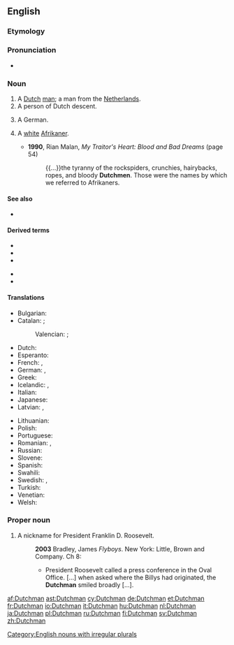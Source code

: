 {{also|dutchman|Dutchman}}

==English==

===Etymology===
{{suffix|Dutch|man|lang=en}}

===Pronunciation===
* {{IPA|/ˈdʌtʃmən/|lang=en}}

===Noun===
{{en-noun|Dutchmen}}

# A [[Dutch]] [[man]]; a man from the [[Netherlands]].
# A person of Dutch descent.
# {{lb|en|archaic|or|dated}} A German.
# {{lb|en|South Africa|derogatory|offensive|ethnic slur}} A [[white]] [[Afrikaner]].
#* '''1990''', Rian Malan, ''My Traitor's Heart: Blood and Bad Dreams'' (page 54)
#*: {{...}}the tyranny of the rockspiders, crunchies, hairybacks, ropes, and bloody '''Dutchmen'''. Those were the names by which we referred to Afrikaners.

====See also====
* {{l|en|Dutchwoman}}

====Derived terms====
{{der-top}}
* {{l|en|Dutchman's breeches}}
* {{l|en|Dutchman's laudanum}}
* {{l|en|Dutchman's pipe}}
{{der-mid}}
* {{l|en|Flying Dutchman}}
* {{l|en|I'm a Dutchman}}
{{der-bottom}}

====Translations====
{{trans-top|a Dutch man}}
* Bulgarian: {{t|bg|холандец|sc=Cyrl}}
* Catalan: {{t+|ca|neerlandès|m}}; {{qualifier|dated}} {{t+|ca|holandès|m}}
*: Valencian: {{t+|ca|neerlandés|m}}; {{qualifier|dated}} {{t+|ca|holandés|m}}
* Dutch: {{t+|nl|Nederlander|m}}
* Esperanto: {{t|eo|nederlandano}}
* French: {{t+|fr|Néerlandais|m}}, {{t+|fr|Hollandais|m}}
* German: {{t+|de|Niederländer|m}}, {{t+|de|Holländer|m}}
* Greek: {{t+|el|Ολλανδός|m}}
* Icelandic: {{t|is|Hollendingur|m}}, {{t|is|Niðurlendingur|m}}
* Italian: {{t+|it|olandese|m|f}}
* Japanese: {{t+|ja|オランダ人|tr=Oranda-jin|sc=Jpan}}
* Latvian: {{t|lv|holandietis|m}}, {{t|lv|nīderlandietis|m}}
{{trans-mid}}
* Lithuanian: {{t+|lt|olandas|m}}
* Polish: {{t+|pl|Holender|m}}
* Portuguese: {{t+|pt|holandês|m}}
* Romanian: {{t+|ro|olandez|m}}, {{t|ro|olandezi|m-p}}
* Russian: {{t+|ru|голла́ндец|m}}
* Slovene: {{t+|sl|Nizozémec|m}}
* Spanish: {{t+|es|holandés|m}}
* Swahili: {{t+|sw|Mholanzi}}
* Swedish: {{t+|sv|nederländare}}, {{t+|sv|holländare}}
* Turkish: {{t+|tr|Hollandalı}}
* Venetian: {{t+|vec|nederlandexe|m|f}}
* Welsh: {{t+|cy|Iseldirwr|m}}
{{trans-bottom}}

===Proper noun===
{{en-proper noun}}

# {{lb|en|US}} A nickname for President Franklin D. Roosevelt.
#: '''2003''' Bradley, James ''Flyboys''. New York: Little, Brown and Company. Ch 8:
#:* President Roosevelt called a press conference in the Oval Office. [...] when asked where the Billys had originated, the '''Dutchman''' smiled broadly [...].

[[Category:English nouns with irregular plurals]]

[[af:Dutchman]]
[[ast:Dutchman]]
[[cy:Dutchman]]
[[de:Dutchman]]
[[et:Dutchman]]
[[fr:Dutchman]]
[[io:Dutchman]]
[[it:Dutchman]]
[[hu:Dutchman]]
[[nl:Dutchman]]
[[ja:Dutchman]]
[[pl:Dutchman]]
[[ru:Dutchman]]
[[fi:Dutchman]]
[[sv:Dutchman]]
[[zh:Dutchman]]
